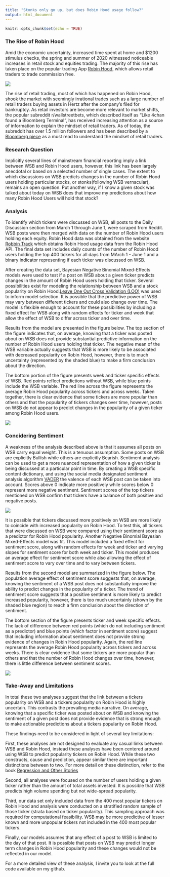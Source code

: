```yaml
---
title: "Stonks only go up, but does Robin Hood usage follow?"
output: html_document
---
```


```r
knitr::opts_chunk$set(echo = TRUE)
```

### The Rise of Robin Hood

Amid the economic uncertainty, increased time spent at home and $1200 stimulus checks, the spring and summer of 2020 witnessed noticeable increases in retail stock and equities trading. The majority of this rise has taken place on the popular trading App [Robin Hood](https://robinhood.com/us/en/?utm_source=google&utm_campaign=11193315022&utm_content=109959628739&utm_term=397665140852__robinhood__e&gclid=EAIaIQobChMIzJaiiu6E7AIVk-DICh08_QaFEAAYASAAEgKWXvD_BwE), which allows retail traders to trade commission free. 


![](Plots/RH_usage.png)

The rise of retail trading, most of which has happened on Robin Hood, shook the market with seemingly irrational trades such as a large number of retail traders buying assets in Hertz after the company's filed for bankruptcy. As retail investors are become more relevant to market shifts, the popular subreddit r/wallstreetbets, which described itself as "Like 4chan found a Bloomberg Terminal", has received increasing attention as a source of information to explain the mindset of retail traders. As of today, the subreddit has over 1.5 million followers and has been described by a [Bloomberg piece](https://www.bloomberg.com/news/articles/2020-09-15/big-investors-are-dying-to-know-what-the-little-guys-are-doing) as a must read to understand the mindset of retail traders. 

### Research Question

Implicitly several lines of mainstream financial reporting imply a link between WSB and Robin Hood users, however, this link has been largely anecdotal or based on a selected number of single cases. The extent to which discussions on WSB predicts changes in the number of Robin Hood users holding particular stocks, or stonks(following WSB vernacular), remains an open question. Put another way, if I know a given stock was talked about today on WSB does that improve my predictions about how many Robin Hood Users will hold that stock? 


### Analysis

To identify which tickers were discussed on WSB, all posts to the Daily Discussion section from March 1 through June 1, were scraped from Reddit. WSB posts were then merged with data on the number of Robin Hood users holding each equity. Robin Hood data was obtained from the website [Robbin Track](https://robintrack.net) which obtains Robin Hood usage data from the Robin Hood API. The final data set includes daily counts of the number of Robin Hood users holding the top 400 tickers for all days from MArch 1 - June 1 and a binary indicator representing if each ticker was discussed on WSB. 

After creating the data set, Bayesian Negative Binomial Mixed-Effects models were used to test if a post on WSB about a given ticker predicts changes in the amount of Robin Hood users holding that ticker. Several possibilities exist for modeling the relationship between WSB and a stock popularity on Robin Hood.[Leave One Out Cross Validation (LOO)](http://www.stat.columbia.edu/~gelman/research/unpublished/loo_stan.pdf) was used to inform model selection. It is possible that the predictive power of WSB may vary between different tickers and could also change over time. The model is flexible enough to account for these possibilities by including a fixed effect for WSB along with random effects for ticker and week that allow the effect of WSB to differ across ticker and over time. 

Results from the model are presented in the figure below. The top section of the figure indicates that, on average, knowing that a ticker was posted about on WSB does not provide substantial predictive information on the number of Robin Hood users holding that ticker. The negative mean of the WSB variable actually suggests that WSB is more likely to be associated with decreased popularity on Robin Hood, however, there is to much uncertainty (represented by the shaded blue) to make a firm conclusion about the direction.

The bottom portion of the figure presents week and ticker specific effects of WSB. Red points reflect predictions without WSB, while blue points include the WSB variable. The red line across the figure represents the average Robin Hood popularity across tickers and across weeks. Taken together, there is clear evidence that some tickers are more popular than others and that the popularity of tickers changes over time, however, posts on WSB do not appear to predict changes in the popularity of a given ticker among Robin Hood users. 

![](Plots/wsb_combined.png)


### Concidering Sentiment 

A weakness of the analysis described above is that it assumes all posts on WSB carry equal weight. This is a tenuous assumption. Some posts on WSB are explicitly Bullish while others are explicitly Bearish. Sentiment analysis can be used to get a more nuanced representation of how a given ticker is being discussed at a particular point in time. By creating a WSB specific content dictionary, and using the social media designated sentiment analysis algorithm [VADER](http://comp.social.gatech.edu/papers/icwsm14.vader.hutto.pdf) the valence of each WSB post can be taken into account. Scores above 0 indicate more positively while scores below 0 represent more negative sentiment. Sentiment scores of the top tickers mentioned on WSB confirm that tickers have a balance of both positive and negative posts.

![](Plots/scores_by_top_mentions.png)

It is possible that tickers discussed more positively on WSB are more likely to coincide with increased popularity on Robin Hood. To test this, all tickers that were discussed on WSB were compared using their sentiment score as a predictor for Robin Hood popularity. Another Negative Binomial Bayesian Mixed-Effects model was fit. This model included a fixed effect for sentiment score, along with random effects for week and ticker and varying slopes for sentiment score for both week and ticker. This model produces an average effect for sentiment score while also allowing the effect of sentiment score to vary over time and to vary between tickers.

Results from the second model are summarized in the figure below. The population average effect of sentiment score suggests that, on average, knowing the sentiment of a WSB post does not substantially improve the ability to predict changes in the popularity of a ticker. The trend of sentiment score suggests that a positive sentiment is more likely to predict increased popularity, however, there is too much uncertainly (shown by the shaded blue region) to reach a firm conclusion about the direction of sentiment. 

The bottom section of the figure presents ticker and week specific effects. The lack of difference between red points (which do not including sentiment as a predictor) and blue points (which factor in sentiment score) suggest that including information about sentiment does not provide strong evidence of changes in Robin Hood popularity. Again, the red line represents the average Robin Hood popularity across tickers and across weeks. There is clear evidence that some tickers are more popular than others and that the number of Robin Hood changes over time, however, there is little difference between sentiment scores. 


![](Plots/sentiment_combined.png)

### Take-Away and Limitations

In total these two analyses suggest that the link between a tickers popularity on WSB and a tickers popularity on Robin Hood is highly uncertain. This contrasts the prevailing media narrative. On average, knowing that a specific ticker was posted about on WSB and knowing the sentiment of a given post does not provide evidence that is strong enough to make actionable predictions about a tickers popularity on Robin Hood. 

These findings need to be considered in light of several key limitations:

First, these analyses are not designed to evaluate any casual links between WSB and Robin Hood, instead these analyses have been centered around using WSB to predict popularity tickers on Robin Hood. While these two constructs, cause  and prediction, appear similar there are important distinctions between to two. For more detail on these distinction, refer to the book [Regression and Other Stories](https://avehtari.github.io/ROS-Examples/) 

Second, all analyses were focused on the number of users holding a given ticker rather than the amount of total assets invested. It is possible that WSB predicts high volume spending but not wide-spread popularity. 

Third, our data set only included data from the 400 most popular tickers on Robin Hood and analysis were conducted on a stratified random sample of those ticker (strata based on ticker popularity). This sampling approach was required for computational feasibility. WSB may be more predictive of lesser known and more unpopular tickers not included in the 400 most popular tickers.

Finally, our models assumes that any effect of a post to WSB is limited to the day of that post. It is possible that posts on WSB may predict longer term changes in Robin Hood popularity and these changes would not be reflected in our model. 

For a more detailed view of these analysis, I invite you to look at the full code available on my github. 

